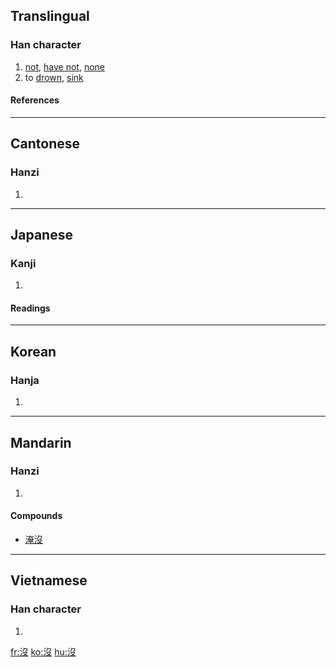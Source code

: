 {{see|没}}

==Translingual==
{{stroke order|type=animate}}
===Han character===
{{Han char|rn=85|rad=水|as=04|sn=7|four=3714<sub>7</sub>|canj=水弓水 (ENE)}}
# [[not]], [[have not]], [[none]]
# to [[drown]], [[sink]]
====References====
{{Han ref|kx=0611.100|dkj=17204|dj=1004.030|hdz=31571.020|uh=6C92|ud=27794|bh=A853|bd=43091}}
----

==Cantonese==
===Hanzi===
{{yue-hanzi|jyut=|y=mut6}}
# {{defn|Cantonese}}
----
==Japanese==
===Kanji===
{{ja-kanji|grade=|rs=水04}}
# {{defn|Japanese}} 
====Readings====
{{ja-readings|on=[[ぼつ]] (botsu), [[ばい]] (bai), [[ば]] (ba)|kun=[[しずむ]] (shizumu), [[おわる]] (owaru), [[しぬ]] (shinu)}}
----
==Korean==
===Hanja===
{{ko-hanja|hangeul=몰|eumhun=|rv=mol|mr=mol|y=mol}}
# {{defn|Korean}}
----
==Mandarin==
===Hanzi===
{{cmn-hanzi|sim=没|pin=[[méi]] ([[mei2]])|wg=mei<sup>2</sup>}}
# {{defn|Mandarin}}

====Compounds====
* [[淹沒]]
----
==Vietnamese==
===Han character===
{{vi-hantu|một}}
# {{defn|Vietnamese}}

[[fr:沒]]
[[ko:沒]]
[[hu:沒]]